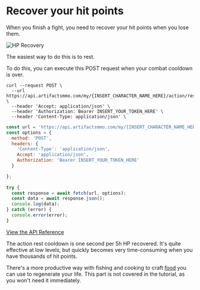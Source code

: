 # Recover your hit points 
 
When you finish a fight, you need to recover your hit points when you lose them.

![HP Recovery](https://artifactsmmo.com/images/docs/hp_recovery.png)

The easiest way to do this is to rest.

To do this, you can execute this POST request when your combat cooldown is over.
 
```http filename="cURL" copy
curl --request POST \
  --url https://api.artifactsmmo.com/my/{INSERT_CHARACTER_NAME_HERE}/action/rest \
  --header 'Accept: application/json' \
  --header 'Authorization: Bearer INSERT_YOUR_TOKEN_HERE' \
  --header 'Content-Type: application/json' \
```
```js filename="Javascript" copy
const url = 'https://api.artifactsmmo.com/my/{INSERT_CHARACTER_NAME_HERE}/action/rest';
const options = {
  method: 'POST',
  headers: {
    'Content-Type': 'application/json',
    Accept: 'application/json',
    Authorization: 'Bearer INSERT_YOUR_TOKEN_HERE'
  }

};
  
try {
  const response = await fetch(url, options);
  const data = await response.json();
  console.log(data);
} catch (error) {
  console.error(error);
}
```

[View the API Reference](https://api.artifactsmmo.com/docs/#/operations/action_move_my__name__action_move_post)


The action rest cooldown is one second per 5h HP recovered. 
It's quite effective at low levels, but quickly becomes very time-consuming when you have thousands of hit points.

There's a more productive way with fishing and cooking to craft [food](https://artifactsmmo.com/encyclopedia/items?category=consumable) you can use to regenerate your life. This part is not covered in the tutorial, as you won't need it immediately.

